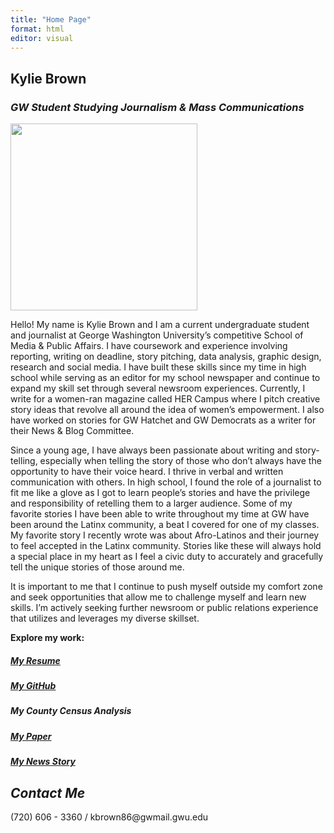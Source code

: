 ```yaml
---
title: "Home Page"
format: html
editor: visual
---
```


## Kylie Brown

### *GW Student Studying Journalism & Mass Communications*

![](Facetune_19-09-2023-17-42-31.jpg){width="299"}

Hello! My name is Kylie Brown and I am a current undergraduate student and journalist at George Washington University's competitive School of Media & Public Affairs. I have coursework and experience involving reporting, writing on deadline, story pitching, data analysis, graphic design, research and social media. I have built these skills since my time in high school while serving as an editor for my school newspaper and continue to expand my skill set through several newsroom experiences. Currently, I write for a women-ran magazine called HER Campus where I pitch creative story ideas that revolve all around the idea of women's empowerment. I also have worked on stories for GW Hatchet and GW Democrats as a writer for their News & Blog Committee.

Since a young age, I have always been passionate about writing and story-telling, especially when telling the story of those who don't always have the opportunity to have their voice heard. I thrive in verbal and written communication with others. In high school, I found the role of a journalist to fit me like a glove as I got to learn people's stories and have the privilege and responsibility of retelling them to a larger audience. Some of my favorite stories I have been able to write throughout my time at GW have been around the Latinx community, a beat I covered for one of my classes. My favorite story I recently wrote was about Afro-Latinos and their journey to feel accepted in the Latinx community. Stories like these will always hold a special place in my heart as I feel a civic duty to accurately and gracefully tell the unique stories of those around me.

It is important to me that I continue to push myself outside my comfort zone and seek opportunities that allow me to challenge myself and learn new skills. I'm actively seeking further newsroom or public relations experience that utilizes and leverages my diverse skillset.

**Explore my work:**

##### [My Resume](https://github.com/kbrown86/kyliebrownwebsite/blob/main/Finalized%20Resume.pdf)

##### [My GitHub](https://github.com/kbrown86)

##### My County Census Analysis

##### [My Paper](https://kbrown86.github.io/kyliebrownwebsite/index.html)

##### [My News Story](https://kbrown86.github.io/kyliebrownwebsite/index3.html)

## *Contact Me*

\(720\) 606 - 3360 / kbrown86\@gwmail.gwu.edu
